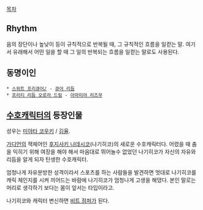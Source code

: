 [[목차]]
== Rhythm ==
음의 장단이나 높낮이 등이 규칙적으로 반복될 때, 그 규칙적인 흐름을 일컫는 말. 
여기서 유래해서 어떤 일을 할 때 그 일의 반복되는 흐름을 일컫는 말로도 사용된다.

== 동명이인 ==
 * [[스위트 프리큐어♪]] - [[큐어 리듬]]
 * [[프리티 리듬 오로라 드림]] - [[아마미야 리즈무]]

== [[수호캐릭터]]의 등장인물 ==
성우는 [[미야타 코우키]] / [[김율]].

[[가디언]]의 잭체어인 [[후지사키 나데시코]](나기히코)의 새로운 수호캐릭터다.
어렸을 때 춤을 익히기 위해 여장을 해야 해서 마음대로 뛰어놀수 없었던 나기히코가 자신의 자유와 리듬을 알게 되자 탄생한 수호캐릭터.

엄청나게 자유분방한 성격이라서 스포츠를 하는 사람들을 발견하면 멋대로 나기히코를 캐릭 체인지를 시켜 끼어드는 바람에 나기히코가 엄청나게 고생을 해댔다. 본인 말로는 머리로 생각하기 보다는 몸이 앞서는 타입이라고.

나기히코와 캐릭터 변신하면 [[비트 점퍼]]가 된다.
